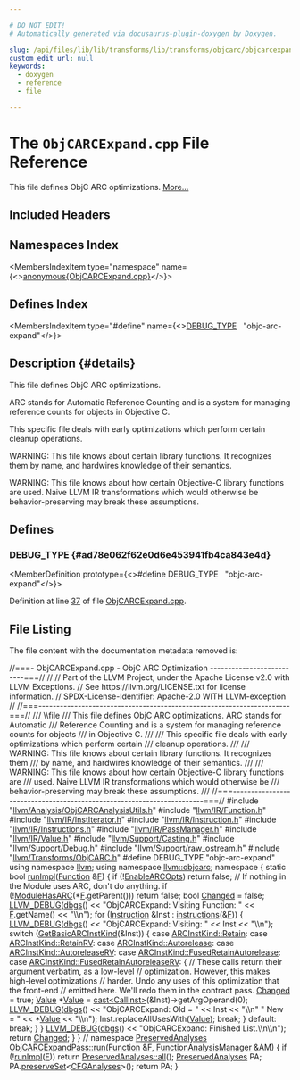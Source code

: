 ```yaml
---

# DO NOT EDIT!
# Automatically generated via docusaurus-plugin-doxygen by Doxygen.

slug: /api/files/lib/lib/transforms/lib/transforms/objcarc/objcarcexpand-cpp
custom_edit_url: null
keywords:
  - doxygen
  - reference
  - file

---
```





# The `ObjCARCExpand.cpp` File Reference

<DoxygenPage pluginConfig={pluginConfig}>

This file defines ObjC ARC optimizations. <a href="#details">More...</a>

## Included Headers

<IncludesList>
<IncludesListItem
  filePath="llvm/Analysis/ObjCARCAnalysisUtils.h"
  permalink="/docs/api/files/include/include/llvm/include/llvm/analysis/objcarcanalysisutils-h"
  isLocal="true" />
<IncludesListItem
  filePath="llvm/IR/Function.h"
  permalink="/docs/api/files/include/include/llvm/include/llvm/ir/function-h"
  isLocal="true" />
<IncludesListItem
  filePath="llvm/IR/InstIterator.h"
  permalink="/docs/api/files/include/include/llvm/include/llvm/ir/institerator-h"
  isLocal="true" />
<IncludesListItem
  filePath="llvm/IR/Instruction.h"
  permalink="/docs/api/files/include/include/llvm/include/llvm/ir/instruction-h"
  isLocal="true" />
<IncludesListItem
  filePath="llvm/IR/Instructions.h"
  permalink="/docs/api/files/include/include/llvm/include/llvm/ir/instructions-h"
  isLocal="true" />
<IncludesListItem
  filePath="llvm/IR/PassManager.h"
  permalink="/docs/api/files/include/include/llvm/include/llvm/ir/passmanager-h"
  isLocal="true" />
<IncludesListItem
  filePath="llvm/IR/Value.h"
  permalink="/docs/api/files/include/include/llvm/include/llvm/ir/value-h"
  isLocal="true" />
<IncludesListItem
  filePath="llvm/Support/Casting.h"
  permalink="/docs/api/files/include/include/llvm/include/llvm/support/casting-h"
  isLocal="true" />
<IncludesListItem
  filePath="llvm/Support/Debug.h"
  permalink="/docs/api/files/include/include/llvm/include/llvm/support/debug-h"
  isLocal="true" />
<IncludesListItem
  filePath="llvm/Support/raw_ostream.h"
  permalink="/docs/api/files/include/include/llvm/include/llvm/support/raw-ostream-h"
  isLocal="true" />
<IncludesListItem
  filePath="llvm/Transforms/ObjCARC.h"
  permalink="/docs/api/files/include/include/llvm/include/llvm/transforms/objcarc-h"
  isLocal="true" />
</IncludesList>

## Namespaces Index

<MembersIndex>

<MembersIndexItem
  type="namespace"
  name={<><a href="/docs/api/namespaces/anonymous-objcarcexpand-cpp-">anonymous&#123;ObjCARCExpand.cpp&#125;</a></>}>
</MembersIndexItem>

</MembersIndex>

## Defines Index

<MembersIndex>

<MembersIndexItem
  type="#define"
  name={<><a href="#ad78e062f62e0d6e453941fb4ca843e4d">DEBUG&#95;TYPE</a>&nbsp;&nbsp;&nbsp;&quot;objc-arc-expand&quot;</>}>
</MembersIndexItem>

</MembersIndex>

## Description {#details}

This file defines ObjC ARC optimizations.

ARC stands for Automatic Reference Counting and is a system for managing reference counts for objects in Objective C.

This specific file deals with early optimizations which perform certain cleanup operations.

WARNING: This file knows about certain library functions. It recognizes them by name, and hardwires knowledge of their semantics.

WARNING: This file knows about how certain Objective-C library functions are used. Naive LLVM IR transformations which would otherwise be behavior-preserving may break these assumptions.

<SectionDefinition>

## Defines

### DEBUG&#95;TYPE {#ad78e062f62e0d6e453941fb4ca843e4d}

<MemberDefinition
  prototype={<>#define DEBUG&#95;TYPE&nbsp;&nbsp;&nbsp;&quot;objc-arc-expand&quot;</>}>

Definition at line <a href="#l00037">37</a> of file <a href="/docs/api/files/lib/lib/transforms/lib/transforms/objcarc/objcarcexpand-cpp">ObjCARCExpand.cpp</a>.
</MemberDefinition>

</SectionDefinition>

## File Listing

The file content with the documentation metadata removed is:

<ProgramListing>

<Link id="l00001" /><CodeLine lineNumber="1"><Highlight kind="comment">//===- ObjCARCExpand.cpp - ObjC ARC Optimization --------------------------===//</Highlight><Highlight kind="normal"></Highlight></CodeLine>
<Link id="l00002" /><CodeLine lineNumber="2"><Highlight kind="normal"></Highlight><Highlight kind="comment">//</Highlight><Highlight kind="normal"></Highlight></CodeLine>
<Link id="l00003" /><CodeLine lineNumber="3"><Highlight kind="normal"></Highlight><Highlight kind="comment">// Part of the LLVM Project, under the Apache License v2.0 with LLVM Exceptions.</Highlight><Highlight kind="normal"></Highlight></CodeLine>
<Link id="l00004" /><CodeLine lineNumber="4"><Highlight kind="normal"></Highlight><Highlight kind="comment">// See https://llvm.org/LICENSE.txt for license information.</Highlight><Highlight kind="normal"></Highlight></CodeLine>
<Link id="l00005" /><CodeLine lineNumber="5"><Highlight kind="normal"></Highlight><Highlight kind="comment">// SPDX-License-Identifier: Apache-2.0 WITH LLVM-exception</Highlight><Highlight kind="normal"></Highlight></CodeLine>
<Link id="l00006" /><CodeLine lineNumber="6"><Highlight kind="normal"></Highlight><Highlight kind="comment">//</Highlight><Highlight kind="normal"></Highlight></CodeLine>
<Link id="l00007" /><CodeLine lineNumber="7"><Highlight kind="normal"></Highlight><Highlight kind="comment">//===----------------------------------------------------------------------===//</Highlight><Highlight kind="comment"></Highlight></CodeLine>
<Link id="l00008" /><CodeLine lineNumber="8"><Highlight kind="comment">/// \\file</Highlight></CodeLine>
<Link id="l00009" /><CodeLine lineNumber="9"><Highlight kind="comment">/// This file defines ObjC ARC optimizations. ARC stands for Automatic</Highlight></CodeLine>
<Link id="l00010" /><CodeLine lineNumber="10"><Highlight kind="comment">/// Reference Counting and is a system for managing reference counts for objects</Highlight></CodeLine>
<Link id="l00011" /><CodeLine lineNumber="11"><Highlight kind="comment">/// in Objective C.</Highlight></CodeLine>
<Link id="l00012" /><CodeLine lineNumber="12"><Highlight kind="comment">///</Highlight></CodeLine>
<Link id="l00013" /><CodeLine lineNumber="13"><Highlight kind="comment">/// This specific file deals with early optimizations which perform certain</Highlight></CodeLine>
<Link id="l00014" /><CodeLine lineNumber="14"><Highlight kind="comment">/// cleanup operations.</Highlight></CodeLine>
<Link id="l00015" /><CodeLine lineNumber="15"><Highlight kind="comment">///</Highlight></CodeLine>
<Link id="l00016" /><CodeLine lineNumber="16"><Highlight kind="comment">/// WARNING: This file knows about certain library functions. It recognizes them</Highlight></CodeLine>
<Link id="l00017" /><CodeLine lineNumber="17"><Highlight kind="comment">/// by name, and hardwires knowledge of their semantics.</Highlight></CodeLine>
<Link id="l00018" /><CodeLine lineNumber="18"><Highlight kind="comment">///</Highlight></CodeLine>
<Link id="l00019" /><CodeLine lineNumber="19"><Highlight kind="comment">/// WARNING: This file knows about how certain Objective-C library functions are</Highlight></CodeLine>
<Link id="l00020" /><CodeLine lineNumber="20"><Highlight kind="comment">/// used. Naive LLVM IR transformations which would otherwise be</Highlight></CodeLine>
<Link id="l00021" /><CodeLine lineNumber="21"><Highlight kind="comment">/// behavior-preserving may break these assumptions.</Highlight></CodeLine>
<Link id="l00022" /><CodeLine lineNumber="22"><Highlight kind="comment">///</Highlight><Highlight kind="normal"></Highlight></CodeLine>
<Link id="l00023" /><CodeLine lineNumber="23"><Highlight kind="normal"></Highlight><Highlight kind="comment">//===----------------------------------------------------------------------===//</Highlight><Highlight kind="normal"></Highlight></CodeLine>
<Link id="l00024" /><CodeLine lineNumber="24"><Highlight kind="normal"></Highlight></CodeLine>
<Link id="l00025" /><CodeLine lineNumber="25"><Highlight kind="normal"></Highlight><Highlight kind="preprocessor">#include &quot;<a href="/docs/api/files/include/include/llvm/include/llvm/analysis/objcarcanalysisutils-h">llvm/Analysis/ObjCARCAnalysisUtils.h</a>&quot;</Highlight><Highlight kind="normal"></Highlight></CodeLine>
<Link id="l00026" /><CodeLine lineNumber="26"><Highlight kind="normal"></Highlight><Highlight kind="preprocessor">#include &quot;<a href="/docs/api/files/include/include/llvm/include/llvm/ir/function-h">llvm/IR/Function.h</a>&quot;</Highlight><Highlight kind="normal"></Highlight></CodeLine>
<Link id="l00027" /><CodeLine lineNumber="27"><Highlight kind="normal"></Highlight><Highlight kind="preprocessor">#include &quot;<a href="/docs/api/files/include/include/llvm/include/llvm/ir/institerator-h">llvm/IR/InstIterator.h</a>&quot;</Highlight><Highlight kind="normal"></Highlight></CodeLine>
<Link id="l00028" /><CodeLine lineNumber="28"><Highlight kind="normal"></Highlight><Highlight kind="preprocessor">#include &quot;<a href="/docs/api/files/include/include/llvm/include/llvm/ir/instruction-h">llvm/IR/Instruction.h</a>&quot;</Highlight><Highlight kind="normal"></Highlight></CodeLine>
<Link id="l00029" /><CodeLine lineNumber="29"><Highlight kind="normal"></Highlight><Highlight kind="preprocessor">#include &quot;<a href="/docs/api/files/include/include/llvm/include/llvm/ir/instructions-h">llvm/IR/Instructions.h</a>&quot;</Highlight><Highlight kind="normal"></Highlight></CodeLine>
<Link id="l00030" /><CodeLine lineNumber="30"><Highlight kind="normal"></Highlight><Highlight kind="preprocessor">#include &quot;<a href="/docs/api/files/include/include/llvm/include/llvm/ir/passmanager-h">llvm/IR/PassManager.h</a>&quot;</Highlight><Highlight kind="normal"></Highlight></CodeLine>
<Link id="l00031" /><CodeLine lineNumber="31"><Highlight kind="normal"></Highlight><Highlight kind="preprocessor">#include &quot;<a href="/docs/api/files/include/include/llvm/include/llvm/ir/value-h">llvm/IR/Value.h</a>&quot;</Highlight><Highlight kind="normal"></Highlight></CodeLine>
<Link id="l00032" /><CodeLine lineNumber="32"><Highlight kind="normal"></Highlight><Highlight kind="preprocessor">#include &quot;<a href="/docs/api/files/include/include/llvm/include/llvm/support/casting-h">llvm/Support/Casting.h</a>&quot;</Highlight><Highlight kind="normal"></Highlight></CodeLine>
<Link id="l00033" /><CodeLine lineNumber="33"><Highlight kind="normal"></Highlight><Highlight kind="preprocessor">#include &quot;<a href="/docs/api/files/include/include/llvm/include/llvm/support/debug-h">llvm/Support/Debug.h</a>&quot;</Highlight><Highlight kind="normal"></Highlight></CodeLine>
<Link id="l00034" /><CodeLine lineNumber="34"><Highlight kind="normal"></Highlight><Highlight kind="preprocessor">#include &quot;<a href="/docs/api/files/include/include/llvm/include/llvm/support/raw-ostream-h">llvm/Support/raw&#95;ostream.h</a>&quot;</Highlight><Highlight kind="normal"></Highlight></CodeLine>
<Link id="l00035" /><CodeLine lineNumber="35"><Highlight kind="normal"></Highlight><Highlight kind="preprocessor">#include &quot;<a href="/docs/api/files/include/include/llvm/include/llvm/transforms/objcarc-h">llvm/Transforms/ObjCARC.h</a>&quot;</Highlight><Highlight kind="normal"></Highlight></CodeLine>
<Link id="l00036" /><CodeLine lineNumber="36"><Highlight kind="normal"></Highlight></CodeLine>
<Link id="l00037" /><CodeLine lineNumber="37" lineLink="#ad78e062f62e0d6e453941fb4ca843e4d"><Highlight kind="normal"></Highlight><Highlight kind="preprocessor">#define DEBUG&#95;TYPE &quot;objc-arc-expand&quot;</Highlight><Highlight kind="normal"></Highlight></CodeLine>
<Link id="l00038" /><CodeLine lineNumber="38"><Highlight kind="normal"></Highlight></CodeLine>
<Link id="l00039" /><CodeLine lineNumber="39"><Highlight kind="normal"></Highlight><Highlight kind="keyword">using namespace </Highlight><Highlight kind="normal"><a href="/docs/api/namespaces/llvm">llvm</a>;</Highlight></CodeLine>
<Link id="l00040" /><CodeLine lineNumber="40"><Highlight kind="normal"></Highlight><Highlight kind="keyword">using namespace </Highlight><Highlight kind="normal"><a href="/docs/api/namespaces/llvm/objcarc">llvm::objcarc</a>;</Highlight></CodeLine>
<Link id="l00041" /><CodeLine lineNumber="41"><Highlight kind="normal"></Highlight></CodeLine>
<Link id="l00042" /><CodeLine lineNumber="42" lineLink="/docs/api/namespaces/anonymous-objcarcexpand-cpp-"><Highlight kind="normal"></Highlight><Highlight kind="keyword">namespace </Highlight><Highlight kind="normal">&#123;</Highlight></CodeLine>
<Link id="l00043" /><CodeLine lineNumber="43" lineLink="/docs/api/namespaces/anonymous-objcarcexpand-cpp-/#a709dbe85480f7e0e85807121725c1485"><Highlight kind="normal"></Highlight><Highlight kind="keyword">static</Highlight><Highlight kind="normal"> </Highlight><Highlight kind="keywordtype">bool</Highlight><Highlight kind="normal"> <a href="/docs/api/namespaces/anonymous-objcarcexpand-cpp-/#a709dbe85480f7e0e85807121725c1485">runImpl</a>(<a href="/docs/api/classes/llvm/function">Function</a> &amp;<a href="/docs/api/files/lib/lib/support/md5-cpp/#a96d73bbd7af15cb1fc38c3f4a3bd82e9">F</a>) &#123;</Highlight></CodeLine>
<Link id="l00044" /><CodeLine lineNumber="44"><Highlight kind="normal">  </Highlight><Highlight kind="keywordflow">if</Highlight><Highlight kind="normal"> (!<a href="/docs/api/namespaces/llvm/objcarc/#a6771e7364c5ab8a6354f744fe5bbc62b">EnableARCOpts</a>)</Highlight></CodeLine>
<Link id="l00045" /><CodeLine lineNumber="45"><Highlight kind="normal">    </Highlight><Highlight kind="keywordflow">return</Highlight><Highlight kind="normal"> </Highlight><Highlight kind="keyword">false</Highlight><Highlight kind="normal">;</Highlight></CodeLine>
<Link id="l00046" /><CodeLine lineNumber="46"><Highlight kind="normal"></Highlight></CodeLine>
<Link id="l00047" /><CodeLine lineNumber="47"><Highlight kind="normal">  </Highlight><Highlight kind="comment">// If nothing in the Module uses ARC, don&#39;t do anything.</Highlight><Highlight kind="normal"></Highlight></CodeLine>
<Link id="l00048" /><CodeLine lineNumber="48"><Highlight kind="normal">  </Highlight><Highlight kind="keywordflow">if</Highlight><Highlight kind="normal"> (!<a href="/docs/api/namespaces/llvm/objcarc/#a255df46f4454af8706323670d5e7f7b6">ModuleHasARC</a>(&#42;<a href="/docs/api/files/lib/lib/support/md5-cpp/#a96d73bbd7af15cb1fc38c3f4a3bd82e9">F</a>.getParent()))</Highlight></CodeLine>
<Link id="l00049" /><CodeLine lineNumber="49"><Highlight kind="normal">    </Highlight><Highlight kind="keywordflow">return</Highlight><Highlight kind="normal"> </Highlight><Highlight kind="keyword">false</Highlight><Highlight kind="normal">;</Highlight></CodeLine>
<Link id="l00050" /><CodeLine lineNumber="50"><Highlight kind="normal"></Highlight></CodeLine>
<Link id="l00051" /><CodeLine lineNumber="51"><Highlight kind="normal">  </Highlight><Highlight kind="keywordtype">bool</Highlight><Highlight kind="normal"> <a href="/docs/api/groups/arcopt/#gaa57b1a4e6a1c79233913139635169cf1">Changed</a> = </Highlight><Highlight kind="keyword">false</Highlight><Highlight kind="normal">;</Highlight></CodeLine>
<Link id="l00052" /><CodeLine lineNumber="52"><Highlight kind="normal"></Highlight></CodeLine>
<Link id="l00053" /><CodeLine lineNumber="53"><Highlight kind="normal">  <a href="/docs/api/files/include/include/llvm/include/llvm/support/debug-h/#a196897517069dda1bdb549e24468f7d7">LLVM&#95;DEBUG</a>(<a href="/docs/api/namespaces/llvm/#a7c46c742c31be54870e2038048e6b391">dbgs</a>() &lt;&lt; </Highlight><Highlight kind="stringliteral">&quot;ObjCARCExpand: Visiting Function: &quot;</Highlight><Highlight kind="normal"> &lt;&lt; <a href="/docs/api/files/lib/lib/support/md5-cpp/#a96d73bbd7af15cb1fc38c3f4a3bd82e9">F</a>.getName()</Highlight></CodeLine>
<Link id="l00054" /><CodeLine lineNumber="54"><Highlight kind="normal">                    &lt;&lt; </Highlight><Highlight kind="stringliteral">&quot;\\n&quot;</Highlight><Highlight kind="normal">);</Highlight></CodeLine>
<Link id="l00055" /><CodeLine lineNumber="55"><Highlight kind="normal"></Highlight></CodeLine>
<Link id="l00056" /><CodeLine lineNumber="56"><Highlight kind="normal">  </Highlight><Highlight kind="keywordflow">for</Highlight><Highlight kind="normal"> (<a href="/docs/api/classes/llvm/instruction">Instruction</a> &amp;Inst : <a href="/docs/api/files/lib/lib/codegen/atomicexpandpass-cpp/#a1bcc06b1cb86bd0ea08f33323190bdaa">instructions</a>(&amp;<a href="/docs/api/files/lib/lib/support/md5-cpp/#a96d73bbd7af15cb1fc38c3f4a3bd82e9">F</a>)) &#123;</Highlight></CodeLine>
<Link id="l00057" /><CodeLine lineNumber="57"><Highlight kind="normal">    <a href="/docs/api/files/include/include/llvm/include/llvm/support/debug-h/#a196897517069dda1bdb549e24468f7d7">LLVM&#95;DEBUG</a>(<a href="/docs/api/namespaces/llvm/#a7c46c742c31be54870e2038048e6b391">dbgs</a>() &lt;&lt; </Highlight><Highlight kind="stringliteral">&quot;ObjCARCExpand: Visiting: &quot;</Highlight><Highlight kind="normal"> &lt;&lt; Inst &lt;&lt; </Highlight><Highlight kind="stringliteral">&quot;\\n&quot;</Highlight><Highlight kind="normal">);</Highlight></CodeLine>
<Link id="l00058" /><CodeLine lineNumber="58"><Highlight kind="normal"></Highlight></CodeLine>
<Link id="l00059" /><CodeLine lineNumber="59"><Highlight kind="normal">    </Highlight><Highlight kind="keywordflow">switch</Highlight><Highlight kind="normal"> (<a href="/docs/api/namespaces/llvm/objcarc/#a86cdbdf3773be3c67bc193b473b75708">GetBasicARCInstKind</a>(&amp;Inst)) &#123;</Highlight></CodeLine>
<Link id="l00060" /><CodeLine lineNumber="60"><Highlight kind="normal">    </Highlight><Highlight kind="keywordflow">case</Highlight><Highlight kind="normal"> <a href="/docs/api/namespaces/llvm/objcarc/#a494b44abeacdfac8bb26d3203571d1c2aafece4245269582cb2f1009d4fb52047">ARCInstKind::Retain</a>:</Highlight></CodeLine>
<Link id="l00061" /><CodeLine lineNumber="61"><Highlight kind="normal">    </Highlight><Highlight kind="keywordflow">case</Highlight><Highlight kind="normal"> <a href="/docs/api/namespaces/llvm/objcarc/#a494b44abeacdfac8bb26d3203571d1c2aa1226b5450384ce6ea5ed47c317303ee">ARCInstKind::RetainRV</a>:</Highlight></CodeLine>
<Link id="l00062" /><CodeLine lineNumber="62"><Highlight kind="normal">    </Highlight><Highlight kind="keywordflow">case</Highlight><Highlight kind="normal"> <a href="/docs/api/namespaces/llvm/objcarc/#a494b44abeacdfac8bb26d3203571d1c2a61710f61a521b1544f5f7ab5abac843d">ARCInstKind::Autorelease</a>:</Highlight></CodeLine>
<Link id="l00063" /><CodeLine lineNumber="63"><Highlight kind="normal">    </Highlight><Highlight kind="keywordflow">case</Highlight><Highlight kind="normal"> <a href="/docs/api/namespaces/llvm/objcarc/#a494b44abeacdfac8bb26d3203571d1c2ac1dbc9b59747323224171927c310917d">ARCInstKind::AutoreleaseRV</a>:</Highlight></CodeLine>
<Link id="l00064" /><CodeLine lineNumber="64"><Highlight kind="normal">    </Highlight><Highlight kind="keywordflow">case</Highlight><Highlight kind="normal"> <a href="/docs/api/namespaces/llvm/objcarc/#a494b44abeacdfac8bb26d3203571d1c2a044369e2f723153babfab4e7ba65dda4">ARCInstKind::FusedRetainAutorelease</a>:</Highlight></CodeLine>
<Link id="l00065" /><CodeLine lineNumber="65"><Highlight kind="normal">    </Highlight><Highlight kind="keywordflow">case</Highlight><Highlight kind="normal"> <a href="/docs/api/namespaces/llvm/objcarc/#a494b44abeacdfac8bb26d3203571d1c2aae83ce7464791df134eac666ac62c9cd">ARCInstKind::FusedRetainAutoreleaseRV</a>: &#123;</Highlight></CodeLine>
<Link id="l00066" /><CodeLine lineNumber="66"><Highlight kind="normal">      </Highlight><Highlight kind="comment">// These calls return their argument verbatim, as a low-level</Highlight><Highlight kind="normal"></Highlight></CodeLine>
<Link id="l00067" /><CodeLine lineNumber="67"><Highlight kind="normal">      </Highlight><Highlight kind="comment">// optimization. However, this makes high-level optimizations</Highlight><Highlight kind="normal"></Highlight></CodeLine>
<Link id="l00068" /><CodeLine lineNumber="68"><Highlight kind="normal">      </Highlight><Highlight kind="comment">// harder. Undo any uses of this optimization that the front-end</Highlight><Highlight kind="normal"></Highlight></CodeLine>
<Link id="l00069" /><CodeLine lineNumber="69"><Highlight kind="normal">      </Highlight><Highlight kind="comment">// emitted here. We&#39;ll redo them in the contract pass.</Highlight><Highlight kind="normal"></Highlight></CodeLine>
<Link id="l00070" /><CodeLine lineNumber="70"><Highlight kind="normal">      <a href="/docs/api/groups/arcopt/#gaa57b1a4e6a1c79233913139635169cf1">Changed</a> = </Highlight><Highlight kind="keyword">true</Highlight><Highlight kind="normal">;</Highlight></CodeLine>
<Link id="l00071" /><CodeLine lineNumber="71"><Highlight kind="normal">      <a href="/docs/api/classes/llvm/value">Value</a> &#42;<a href="/docs/api/classes/llvm/value">Value</a> = <a href="/docs/api/namespaces/llvm/#ac4fc845f5ed92de63cd4474f128f5fc5">cast&lt;CallInst&gt;</a>(&amp;Inst)-&gt;getArgOperand(0);</Highlight></CodeLine>
<Link id="l00072" /><CodeLine lineNumber="72"><Highlight kind="normal">      <a href="/docs/api/files/include/include/llvm/include/llvm/support/debug-h/#a196897517069dda1bdb549e24468f7d7">LLVM&#95;DEBUG</a>(<a href="/docs/api/namespaces/llvm/#a7c46c742c31be54870e2038048e6b391">dbgs</a>() &lt;&lt; </Highlight><Highlight kind="stringliteral">&quot;ObjCARCExpand: Old = &quot;</Highlight><Highlight kind="normal"> &lt;&lt; Inst</Highlight></CodeLine>
<Link id="l00073" /><CodeLine lineNumber="73"><Highlight kind="normal">                        &lt;&lt; </Highlight><Highlight kind="stringliteral">&quot;\\n&quot;</Highlight><Highlight kind="normal"></Highlight></CodeLine>
<Link id="l00074" /><CodeLine lineNumber="74"><Highlight kind="normal">                           </Highlight><Highlight kind="stringliteral">&quot;               New = &quot;</Highlight><Highlight kind="normal"></Highlight></CodeLine>
<Link id="l00075" /><CodeLine lineNumber="75"><Highlight kind="normal">                        &lt;&lt; &#42;<a href="/docs/api/classes/llvm/value">Value</a> &lt;&lt; </Highlight><Highlight kind="stringliteral">&quot;\\n&quot;</Highlight><Highlight kind="normal">);</Highlight></CodeLine>
<Link id="l00076" /><CodeLine lineNumber="76"><Highlight kind="normal">      Inst.replaceAllUsesWith(<a href="/docs/api/classes/llvm/value">Value</a>);</Highlight></CodeLine>
<Link id="l00077" /><CodeLine lineNumber="77"><Highlight kind="normal">      </Highlight><Highlight kind="keywordflow">break</Highlight><Highlight kind="normal">;</Highlight></CodeLine>
<Link id="l00078" /><CodeLine lineNumber="78"><Highlight kind="normal">    &#125;</Highlight></CodeLine>
<Link id="l00079" /><CodeLine lineNumber="79"><Highlight kind="normal">    </Highlight><Highlight kind="keywordflow">default</Highlight><Highlight kind="normal">:</Highlight></CodeLine>
<Link id="l00080" /><CodeLine lineNumber="80"><Highlight kind="normal">      </Highlight><Highlight kind="keywordflow">break</Highlight><Highlight kind="normal">;</Highlight></CodeLine>
<Link id="l00081" /><CodeLine lineNumber="81"><Highlight kind="normal">    &#125;</Highlight></CodeLine>
<Link id="l00082" /><CodeLine lineNumber="82"><Highlight kind="normal">  &#125;</Highlight></CodeLine>
<Link id="l00083" /><CodeLine lineNumber="83"><Highlight kind="normal"></Highlight></CodeLine>
<Link id="l00084" /><CodeLine lineNumber="84"><Highlight kind="normal">  <a href="/docs/api/files/include/include/llvm/include/llvm/support/debug-h/#a196897517069dda1bdb549e24468f7d7">LLVM&#95;DEBUG</a>(<a href="/docs/api/namespaces/llvm/#a7c46c742c31be54870e2038048e6b391">dbgs</a>() &lt;&lt; </Highlight><Highlight kind="stringliteral">&quot;ObjCARCExpand: Finished List.\\n\\n&quot;</Highlight><Highlight kind="normal">);</Highlight></CodeLine>
<Link id="l00085" /><CodeLine lineNumber="85"><Highlight kind="normal"></Highlight></CodeLine>
<Link id="l00086" /><CodeLine lineNumber="86"><Highlight kind="normal">  </Highlight><Highlight kind="keywordflow">return</Highlight><Highlight kind="normal"> <a href="/docs/api/groups/arcopt/#gaa57b1a4e6a1c79233913139635169cf1">Changed</a>;</Highlight></CodeLine>
<Link id="l00087" /><CodeLine lineNumber="87"><Highlight kind="normal">&#125;</Highlight></CodeLine>
<Link id="l00088" /><CodeLine lineNumber="88"><Highlight kind="normal"></Highlight></CodeLine>
<Link id="l00089" /><CodeLine lineNumber="89"><Highlight kind="normal">&#125; </Highlight><Highlight kind="comment">// namespace</Highlight><Highlight kind="normal"></Highlight></CodeLine>
<Link id="l00090" /><CodeLine lineNumber="90"><Highlight kind="normal"></Highlight></CodeLine>
<Link id="l00091" /><CodeLine lineNumber="91" lineLink="/docs/api/structs/llvm/objcarcexpandpass/#afec00b95aa5fccab1101e69496207a4a"><Highlight kind="normal"><a href="/docs/api/classes/llvm/preservedanalyses">PreservedAnalyses</a> <a href="/docs/api/structs/llvm/objcarcexpandpass/#afec00b95aa5fccab1101e69496207a4a">ObjCARCExpandPass::run</a>(<a href="/docs/api/classes/llvm/function">Function</a> &amp;<a href="/docs/api/files/lib/lib/support/md5-cpp/#a96d73bbd7af15cb1fc38c3f4a3bd82e9">F</a>,</Highlight></CodeLine>
<Link id="l00092" /><CodeLine lineNumber="92"><Highlight kind="normal">                                         <a href="/docs/api/namespaces/llvm/#adce09a5a0de0e3177eb00e932734af2f">FunctionAnalysisManager</a> &amp;AM) &#123;</Highlight></CodeLine>
<Link id="l00093" /><CodeLine lineNumber="93"><Highlight kind="normal">  </Highlight><Highlight kind="keywordflow">if</Highlight><Highlight kind="normal"> (!<a href="/docs/api/files/lib/lib/codegen/expandlargedivrem-cpp/#ae64f9cd0977a8b47570154312540d7d2">runImpl</a>(<a href="/docs/api/files/lib/lib/support/md5-cpp/#a96d73bbd7af15cb1fc38c3f4a3bd82e9">F</a>))</Highlight></CodeLine>
<Link id="l00094" /><CodeLine lineNumber="94"><Highlight kind="normal">    </Highlight><Highlight kind="keywordflow">return</Highlight><Highlight kind="normal"> <a href="/docs/api/classes/llvm/preservedanalyses/#a1258a1ff55557c27684010ebd7283712">PreservedAnalyses::all</a>();</Highlight></CodeLine>
<Link id="l00095" /><CodeLine lineNumber="95"><Highlight kind="normal">  <a href="/docs/api/classes/llvm/preservedanalyses">PreservedAnalyses</a> PA;</Highlight></CodeLine>
<Link id="l00096" /><CodeLine lineNumber="96"><Highlight kind="normal">  PA.<a href="/docs/api/classes/llvm/preservedanalyses/#a937c42f77e161349ce0f999e448c7027">preserveSet</a>&lt;<a href="/docs/api/classes/llvm/cfganalyses">CFGAnalyses</a>&gt;();</Highlight></CodeLine>
<Link id="l00097" /><CodeLine lineNumber="97"><Highlight kind="normal">  </Highlight><Highlight kind="keywordflow">return</Highlight><Highlight kind="normal"> PA;</Highlight></CodeLine>
<Link id="l00098" /><CodeLine lineNumber="98"><Highlight kind="normal">&#125;</Highlight></CodeLine>

</ProgramListing>


</DoxygenPage>
